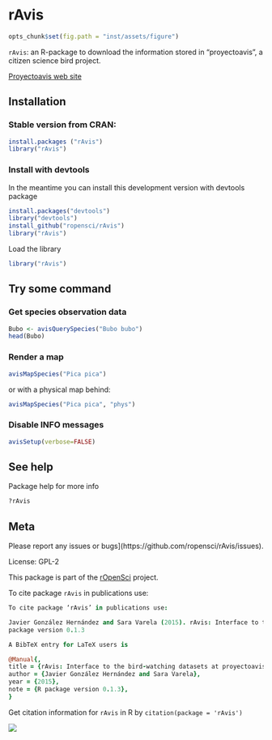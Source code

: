 rAvis
=====

```r
opts_chunk$set(fig.path = "inst/assets/figure")
```


`rAvis`: an R-package to download the information stored in “proyectoavis”, 
a citizen science bird project.

[Proyectoavis web site](http://proyectoavis.com/cgi-bin/portada.cgi)

## Installation

### Stable version from CRAN:

```r
install.packages ("rAvis")
library("rAvis")
```

### Install with devtools

In the meantime you can install this development version with devtools package

```r
install.packages("devtools")
library("devtools")
install_github("ropensci/rAvis")
library("rAvis")
```

Load the library

```r
library("rAvis")
```


## Try some command

### Get species observation data

```r
Bubo <- avisQuerySpecies("Bubo bubo")
head(Bubo)
```

### Render a map

```r
avisMapSpecies("Pica pica")
```

or with a physical map behind:

```r
avisMapSpecies("Pica pica", "phys")
```

### Disable INFO messages

```r
avisSetup(verbose=FALSE)
```


## See help

Package help for more info

```r
?rAvis
```

## Meta

Please report any issues or bugs](https://github.com/ropensci/rAvis/issues).

License: GPL-2

This package is part of the [rOpenSci](http://ropensci.org/packages) project.

To cite package `rAvis` in publications use:

```coffee
To cite package ‘rAvis’ in publications use:

Javier González Hernández and Sara Varela (2015). rAvis: Interface to the bird-watching datasets at proyectoavis.com. R
package version 0.1.3

A BibTeX entry for LaTeX users is

@Manual{,
title = {rAvis: Interface to the bird-watching datasets at proyectoavis.com},
author = {Javier González Hernández and Sara Varela},
year = {2015},
note = {R package version 0.1.3},
}

```

Get citation information for `rAvis` in R by `citation(package = 'rAvis')`

[![](http://ropensci.org/public_images/github_footer.png)](http://ropensci.org)

